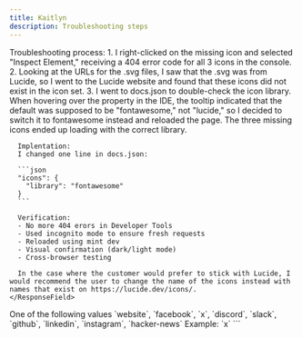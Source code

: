 ```yaml
---
title: Kaitlyn
description: Troubleshooting steps
---
```


<ResponseField name="Issue 1">
  <Expandable title="Issue 1">
    <ResponseField>
      Troubleshooting process:
      1. I right-clicked on the missing icon and selected "Inspect Element," receiving a 404 error code for all 3 icons in the console. 
      2. Looking at
      the URLs for the .svg files, I saw that the .svg was from Lucide, so I went to the Lucide website and found that these icons did not exist in the icon set.
      3. I went to docs.json to double-check the icon library. When hovering over the
      property in the IDE, the tooltip indicated that the default was supposed to be "fontawesome," not
      "lucide," so I decided to switch it to fontawesome instead and reloaded
      the page. The three missing icons ended up loading with the correct library.

      Implentation:
      I changed one line in docs.json:

      ```json
      "icons": {
        "library": "fontawesome"
      }
      ```

      Verification:
      - No more 404 erors in Developer Tools
      - Used incognito mode to ensure fresh requests
      - Reloaded using mint dev
      - Visual confirmation (dark/light mode)
      - Cross-browser testing

      In the case where the customer would prefer to stick with Lucide, I would recommend the user to change the name of the icons instead with names that exist on https://lucide.dev/icons/.
    </ResponseField>

  </Expandable>
</ResponseField>

<ResponseField name="Issue 2">
  <Expandable title="Issue 2">
    <ResponseField name="[key]" type="string">
      One of the following values `website`, `facebook`, `x`, `discord`,
      `slack`, `github`, `linkedin`, `instagram`, `hacker-news` Example: `x`
    </ResponseField>
  </Expandable>
</ResponseField>
```
